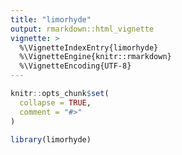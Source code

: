 ```yaml
---
title: "limorhyde"
output: rmarkdown::html_vignette
vignette: >
  %\VignetteIndexEntry{limorhyde}
  %\VignetteEngine{knitr::rmarkdown}
  %\VignetteEncoding{UTF-8}
---
```


```r
knitr::opts_chunk$set(
  collapse = TRUE,
  comment = "#>"
)
```

```r
library(limorhyde)
```
